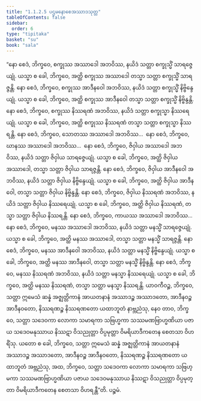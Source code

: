 ```yaml
---
title: "1.1.2.5 ပဌမနောစေအဿာဒသုတ္တ"
tableOfContents: false
sidebar:
  order: 6
type: "tipitaka"
basket: "su"
book: "sala"
---
```



<DynamicBreadcrumb />

<Division number="17" book="sala">

<Paragraph number="42" book="sala">
“နော စေဒံ, ဘိက္ခဝေ, စက္ခုဿ အဿာဒေါ အဘဝိဿ, နယိဒံ သတ္တာ စက္ခုသ္မိံ သာရဇ္ဇေယျုံ. ယသ္မာ စ ခေါ, ဘိက္ခဝေ, အတ္ထိ စက္ခုဿ အဿာဒေါ တသ္မာ သတ္တာ စက္ခုသ္မိံ သာရဇ္ဇန္တိ. နော စေဒံ, ဘိက္ခဝေ, စက္ခုဿ အာဒီနဝေါ အဘဝိဿ, နယိဒံ သတ္တာ စက္ခုသ္မိံ နိဗ္ဗိန္ဒေယျုံ. ယသ္မာ စ ခေါ, ဘိက္ခဝေ, အတ္ထိ စက္ခုဿ အာဒီနဝေါ တသ္မာ သတ္တာ စက္ခုသ္မိံ နိဗ္ဗိန္ဒန္တိ. နော စေဒံ, ဘိက္ခဝေ, စက္ခုဿ နိဿရဏံ အဘဝိဿ, နယိဒံ သတ္တာ စက္ခုသ္မာ နိဿရေယျုံ. ယသ္မာ စ ခေါ, ဘိက္ခဝေ, အတ္ထိ စက္ခုဿ နိဿရဏံ တသ္မာ သတ္တာ စက္ခုသ္မာ နိဿရန္တိ. နော စေဒံ, ဘိက္ခဝေ, သောတဿ အဿာဒေါ အဘဝိဿ…  နော စေဒံ, ဘိက္ခဝေ, ဃာနဿ အဿာဒေါ အဘဝိဿ…  နော စေဒံ, ဘိက္ခဝေ, ဇိဝှါယ အဿာဒေါ အဘဝိဿ, နယိဒံ သတ္တာ ဇိဝှါယ သာရဇ္ဇေယျုံ. ယသ္မာ စ ခေါ, ဘိက္ခဝေ, အတ္ထိ ဇိဝှါယ အဿာဒေါ, တသ္မာ သတ္တာ ဇိဝှါယ သာရဇ္ဇန္တိ. နော စေဒံ, ဘိက္ခဝေ, ဇိဝှါယ အာဒီနဝေါ အဘဝိဿ, နယိဒံ သတ္တာ ဇိဝှါယ နိဗ္ဗိန္ဒေယျုံ. ယသ္မာ စ ခေါ, ဘိက္ခဝေ, အတ္ထိ ဇိဝှါယ အာဒီနဝေါ, တသ္မာ သတ္တာ ဇိဝှါယ နိဗ္ဗိန္ဒန္တိ. နော စေဒံ, ဘိက္ခဝေ, ဇိဝှါယ နိဿရဏံ အဘဝိဿ, နယိဒံ သတ္တာ ဇိဝှါယ နိဿရေယျုံ. ယသ္မာ စ ခေါ, ဘိက္ခဝေ, အတ္ထိ ဇိဝှါယ နိဿရဏံ, တသ္မာ သတ္တာ ဇိဝှါယ နိဿရန္တိ. နော စေဒံ, ဘိက္ခဝေ, ကာယဿ အဿာဒေါ အဘဝိဿ…  နော စေဒံ, ဘိက္ခဝေ, မနဿ အဿာဒေါ အဘဝိဿ, နယိဒံ သတ္တာ မနသ္မိံ သာရဇ္ဇေယျုံ. ယသ္မာ စ ခေါ, ဘိက္ခဝေ, အတ္ထိ မနဿ အဿာဒေါ, တသ္မာ သတ္တာ မနသ္မိံ သာရဇ္ဇန္တိ. နော စေဒံ, ဘိက္ခဝေ, မနဿ အာဒီနဝေါ အဘဝိဿ, နယိဒံ သတ္တာ မနသ္မိံ နိဗ္ဗိန္ဒေယျုံ. ယသ္မာ စ ခေါ, ဘိက္ခဝေ, အတ္ထိ မနဿ အာဒီနဝေါ, တသ္မာ သတ္တာ မနသ္မိံ နိဗ္ဗိန္ဒန္တိ. နော စေဒံ, ဘိက္ခဝေ, မနဿ နိဿရဏံ အဘဝိဿ, နယိဒံ သတ္တာ မနသ္မာ နိဿရေယျုံ. ယသ္မာ စ ခေါ, ဘိက္ခဝေ, အတ္ထိ မနဿ နိဿရဏံ, တသ္မာ သတ္တာ မနသ္မာ နိဿရန္တိ.
</Paragraph>

<Paragraph number="43" book="sala">
ယာဝကီဝဉ္စ, ဘိက္ခဝေ, သတ္တာ ဣမေသံ ဆန္နံ အဇ္ဈတ္တိကာနံ အာယတနာနံ အဿာဒဉ္စ အဿာဒတော, အာဒီနဝဉ္စ အာဒီနဝတော, နိဿရဏဉ္စ နိဿရဏတော ယထာဘူတံ နာဗ္ဘညံသု, နေဝ တာဝ, ဘိက္ခဝေ, သတ္တာ သဒေဝကာ လောကာ သမာရကာ သဗြဟ္မကာ သဿမဏဗြာဟ္မဏိယာ ပဇာယ သဒေဝမနုဿာယ နိဿဋာ ဝိသညုတ္တာ ဝိပ္ပမုတ္တာ ဝိမရိယာဒီကတေန စေတသာ ဝိဟရိံသု. ယတော စ ခေါ, ဘိက္ခဝေ, သတ္တာ ဣမေသံ ဆန္နံ အဇ္ဈတ္တိကာနံ အာယတနာနံ အဿာဒဉ္စ အဿာဒတော, အာဒီနဝဉ္စ အာဒီနဝတော, နိဿရဏဉ္စ နိဿရဏတော ယထာဘူတံ အဗ္ဘညံသု, အထ, ဘိက္ခဝေ, သတ္တာ သဒေဝကာ လောကာ သမာရကာ သဗြဟ္မကာ သဿမဏဗြာဟ္မဏိယာ ပဇာယ သဒေဝမနုဿာယ နိဿဋာ ဝိသညုတ္တာ ဝိပ္ပမုတ္တာ ဝိမရိယာဒီကတေန စေတသာ ဝိဟရန္တီ”တိ.

</Paragraph>
</Division>

<Paragraph number="44" type="center" book="sala">
ပဉ္စမံ.
</Paragraph>